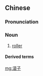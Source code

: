 {{also|滚子}}
==Chinese==
{{zh-forms|s=滚子}}

===Pronunciation===
{{zh-pron
|m=gǔnzi
|cat=n
}}

===Noun===
{{zh-noun}}

# [[roller]]

====Derived terms====
{{zh-der|滾子鏈|滾鏈}}

[[mg:滾子]]